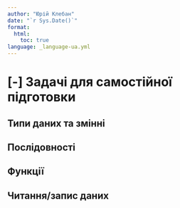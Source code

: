 ```yaml
---
author: "Юрій Клебан"
date: "`r Sys.Date()`"
format:
  html:
    toc: true
language: _language-ua.yml 
---
```


# [-] Задачі для самостійної підготовки {.unnumbered}

## Типи даних та змінні

## Послідовності

## Функції

## Читання/запис даних




